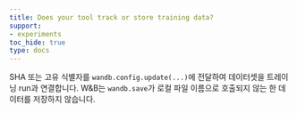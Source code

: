 ```yaml
---
title: Does your tool track or store training data?
support:
- experiments
toc_hide: true
type: docs
---
```


SHA 또는 고유 식별자를 `wandb.config.update(...)`에 전달하여 데이터셋을 트레이닝 run과 연결합니다. W\&B는 `wandb.save`가 로컬 파일 이름으로 호출되지 않는 한 데이터를 저장하지 않습니다.
